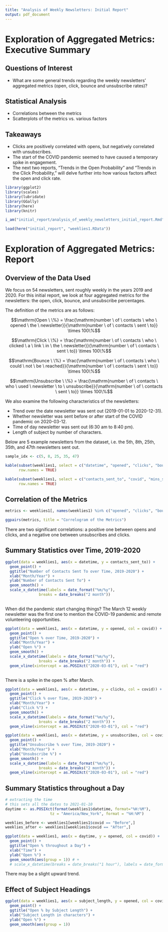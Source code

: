 ```yaml
---
title: "Analysis of Weekly Newsletters: Initial Report"
output: pdf_document
---
```


# Exploration of Aggregated Metrics: Executive Summary

## Questions of Interest

* What are some general trends regarding the weekly newsletters' aggregated metrics (open, click, bounce and unsubscribe rates)? 

## Statistical Analysis

* Correlations between the metrics
* Scatterplots of the metrics vs. various factors

## Takeaways

* Clicks are positively correlated with opens, but negatively correlated with unsubscribes.
* The start of the COVID pandemic seemed to have caused a temporary spike in engagement.
* The next two reports, "Trends in the Open Probability" and "Trends in the Click Probability," will delve further into how various factors affect the open and click rate. 



<!-- ```{r setup, include=FALSE} -->
<!-- knitr::opts_chunk$set(echo = FALSE, message = FALSE, fig.align = 'center', fig.width = 5, fig.height = 3) -->
<!-- ``` -->

```r
library(ggplot2)
library(scales)
library(lubridate)
library(GGally)
library(here)
library(knitr)

i_am("initial_report/analysis_of_weekly_newsletters_initial_report.Rmd")
```

```r
load(here("initial_report", "weeklies1.RData"))
```

# Exploration of Aggregated Metrics: Report

## Overview of the Data Used

We focus on 54 newsletters, sent roughly weekly in the years 2019 and 2020. For this initial report, we look at four aggregated metrics for the newsletters: the open, click, bounce, and unsubscribe percentages.  

The definition of the metrics are as follows:

$$\mathrm{Open \ \%} = \frac{\mathrm{number \ of \ contacts \ who \ opened \ the \ newsletter}}{\mathrm{number \ of \ contacts \ sent \ to}} \times 100\%$$

$$\mathrm{Click \ \%} = \frac{\mathrm{number \ of \ contacts \ who \ clicked \ a \ link \ in \ the \ newsletter}}{\mathrm{number \ of \ contacts \ sent \ to}} \times 100\%$$

$$\mathrm{Bounce \ \%} = \frac{\mathrm{number \ of \ contacts \ who \ could \ not \ be \ reached}}{\mathrm{number \ of \ contacts \ sent \ to}} \times 100\%$$

$$\mathrm{Unsubscribe \ \%} = \frac{\mathrm{number \ of \ contacts \ who \ used \ newsletter \ to \ unsubscribe}}{\mathrm{number \ of \ contacts \ sent \ to}} \times 100\%$$

We also examine the following characteristics of the newsletters:

* Trend over the date newsletter was sent out (2019-01-01 to 2020-12-31).
* Whether newsletter was sent before or after start of the COVID pandemic on 2020-03-12.
* Time of day newsletter was sent out (6:30 am to 8:40 pm).
* Length of subject by number of characters.

Below are 5 example newsletters from the dataset, i.e. the 5th, 8th, 25th, 35th, and 47th newsletters sent out.

```r
sample_idx <- c(5, 8, 25, 35, 47)

kable(subset(weeklies1, select = c("datetime", "opened", "clicks", "bounces", "unsubscribes"))[sample_idx,],
      row.names = TRUE)

kable(subset(weeklies1, select = c("contacts_sent_to", "covid", "mins_since_midnight", "subject_length"))[sample_idx,],
      row.names = TRUE)
```



## Correlation of the Metrics

```r
metrics <- weeklies1[, names(weeklies1) %in% c("opened", "clicks", "bounces", "unsubscribes")]
```

```r
ggpairs(metrics, title = "Correlogram of the Metrics")
```

There are two significant correlations: a positive one between opens and clicks, and a negative one between unsubscribes and clicks. 



## Summary Statistics over Time, 2019-2020

```r
ggplot(data = weeklies1, aes(x = datetime, y = contacts_sent_to)) + 
  geom_point() + 
  ggtitle("Number of Contacts Sent To over Time, 2019-2020") + 
  xlab("Month/Year") +
  ylab("Number of Contacts Sent To") +
  geom_smooth() +
  scale_x_datetime(labels = date_format("%m/%y"), 
               breaks = date_breaks("2 month"))
  
```

When did the pandemic start changing things? The March 12 weekly newsletter was the first one to mention the COVID-19 pandemic and remote volunteering opportunities. 

```r
ggplot(data = weeklies1, aes(x = datetime, y = opened, col = covid)) + 
  geom_point() + 
  ggtitle("Open % over Time, 2019-2020") + 
  xlab("Month/Year") +
  ylab("Open %") +
  geom_smooth() +
  scale_x_datetime(labels = date_format("%m/%y"), 
               breaks = date_breaks("2 month")) + 
  geom_vline(xintercept = as.POSIXct("2020-03-01"), col = "red")
  
```

There is a spike in the open % after March. 



```r
ggplot(data = weeklies1, aes(x = datetime, y = clicks, col = covid)) + 
  geom_point() + 
  ggtitle("Click % over Time, 2019-2020") + 
  xlab("Month/Year") +
  ylab("Click %") +
  geom_smooth() +
  scale_x_datetime(labels = date_format("%m/%y"), 
               breaks = date_breaks("2 month")) + 
  geom_vline(xintercept = as.POSIXct("2020-03-01"), col = "red")
```



```r
ggplot(data = weeklies1, aes(x = datetime, y = unsubscribes, col = covid)) + 
  geom_point() + 
  ggtitle("Unsubscribe % over Time, 2019-2020") + 
  xlab("Month/Year") +
  ylab("Unsubscribe %") +
  geom_smooth() +
  scale_x_datetime(labels = date_format("%m/%y"), 
               breaks = date_breaks("2 month")) + 
  geom_vline(xintercept = as.POSIXct("2020-03-01"), col = "red")
```



<!-- # Summary Statistics by Season -->

<!-- ```{r} -->
<!-- ggplot(data = weeklies1[weeklies1$covid == "Before",], aes(season, opened)) +  -->
<!--   geom_boxplot() -->
<!-- ``` -->

<!-- ```{r} -->
<!-- ggplot(data = weeklies1[weeklies1$covid == "After",], aes(season, opened)) +  -->
<!--   geom_boxplot() -->
<!-- ``` -->



## Summary Statistics throughout a Day

```r
# extracting the time
# this sets all the dates to 2021-01-10
daytime <- as.POSIXct(format(weeklies1$datetime, format="%H:%M"),
                    tz = "America/New_York", format = "%H:%M")
```

```r
weeklies_before <- weeklies1[weeklies1$covid == "Before",]
weeklies_after <- weeklies1[weeklies1$covid == "After",]
```

<!-- ```{r} -->
<!-- ggplot(data = weeklies_after, aes(x = mins_since_midnight, y = opened)) +  -->
<!--   geom_point() +  -->
<!--   ggtitle("Open % throughout a Day") +  -->
<!--   xlab("Time") + -->
<!--   ylab("Open %") + -->
<!--   geom_smooth() #+ -->
<!--   #scale_x_datetime(labels = date_format("%m/%y"),  -->
<!--                #breaks = date_breaks("2 month")) -->
<!-- ``` -->

```r
ggplot(data = weeklies1, aes(x = daytime, y = opened, col = covid)) + 
  geom_point() + 
  ggtitle("Open % throughout a Day") + 
  xlab("Time") +
  ylab("Open %") +
  geom_smooth(aes(group = 1)) # +
  # scale_x_datetime(breaks = date_breaks("1 hour"), labels = date_format("%H:%M"))
```

There may be a slight upward trend. 



## Effect of Subject Headings

<!-- Summary Statistics for number of characters within subject heading -->

<!-- ```{r} -->
<!-- summary(weeklies1$subject_length) -->
<!-- ``` -->

```r
ggplot(data = weeklies1, aes(x = subject_length, y = opened, col = covid)) + 
  geom_point() + 
  ggtitle("Open % by Subject Length") + 
  xlab("Subject Length in characters") +
  ylab("Open %") +
  geom_smooth(aes(group = 1))
```

<!-- ```{r} -->
<!-- ggplot(data = weeklies1, aes(x = subject_num_words, y = opened)) +  -->
<!--   geom_point() +  -->
<!--   ggtitle("Open % by Number of Words in Subject") +  -->
<!--   xlab("Number of Words in Subject") + -->
<!--   ylab("Open %") -->
<!-- ``` -->



<!-- # Modeling -->

<!-- ```{r} -->
<!-- weeklies1$covid <- factor(weeklies1$covid, levels = c("Before", "After")) -->
<!-- ``` -->

<!-- ```{r} -->
<!-- opens_lm <- lm(opened ~ datetime*covid + mins_since_midnight + subject_length, data = weeklies1) -->
<!-- ``` -->

<!-- ```{r} -->
<!-- summary(opens_lm) -->
<!-- ``` -->



<!-- Repeat for monthly donor newsletters -->





